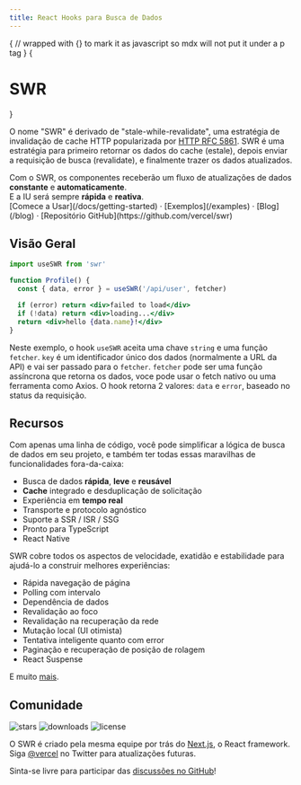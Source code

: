 ```yaml
---
title: React Hooks para Busca de Dados
---
```



<style jsx global>{`
body {
  background-image: radial-gradient(#ddd 1px, transparent 0),
    radial-gradient(#ddd 1px, transparent 0);
  background-position: 0 0, 25px 25px;
  background-size: 50px 50px;
}
.dark body {
  background-image: radial-gradient(#333 1px, transparent 0),
    radial-gradient(#333 1px, transparent 0);
}
`}</style>

{
// wrapped with {} to mark it as javascript so mdx will not put it under a p tag
}
{<h1 className="text-center font-extrabold md:text-5xl mt-8">SWR</h1>}

<Bleed full><Features/></Bleed>

O nome "SWR" é derivado de "stale-while-revalidate", uma estratégia de invalidação de cache HTTP popularizada por 
[HTTP RFC 5861](https://tools.ietf.org/html/rfc5861). SWR é uma estratégia para primeiro retornar os dados do cache 
(estale), depois enviar a requisição de busca (revalidate), e finalmente trazer os dados atualizados.

<Callout emoji="✅">
  Com o SWR, os componentes receberão um fluxo de atualizações de dados <strong>constante</strong> e 
  <strong>automaticamente</strong>.<br/>E a IU será sempre <strong>rápida</strong> e <strong>reativa</strong>.
</Callout>

<div className="mt-16 mb-20 text-center">
  [Comece a Usar](/docs/getting-started) · [Exemplos](/examples) · [Blog](/blog) · [Repositório GitHub](https://github.com/vercel/swr)
</div>

## Visão Geral

```jsx
import useSWR from 'swr'

function Profile() {
  const { data, error } = useSWR('/api/user', fetcher)

  if (error) return <div>failed to load</div>
  if (!data) return <div>loading...</div>
  return <div>hello {data.name}!</div>
}
```

Neste exemplo, o hook `useSWR` aceita uma chave `string` e uma função `fetcher`. `key` é um identificador único dos 
dados (normalmente a URL da API) e vai ser passado para o `fetcher`. `fetcher` pode ser uma função assíncrona que 
retorna os dados, voce pode usar o fetch nativo ou uma ferramenta como Axios. O hook retorna 2 valores: 
`data` e `error`, baseado no status da requisição.

## Recursos

Com apenas uma linha de código, você pode simplificar a lógica de busca de dados em seu projeto, 
e também ter todas essas maravilhas de funcionalidades fora-da-caixa:

- Busca de dados **rápida**, **leve** e **reusável**
- **Cache** integrado e desduplicação de solicitação
- Experiência em **tempo real**
- Transporte e protocolo agnóstico
- Suporte a SSR / ISR / SSG
- Pronto para TypeScript
- React Native

SWR cobre todos os aspectos de velocidade, exatidão e estabilidade para ajudá-lo a construir melhores experiências:

- Rápida navegação de página
- Polling com intervalo
- Dependência de dados
- Revalidação ao foco
- Revalidação na recuperação da rede
- Mutação local (UI otimista)
- Tentativa inteligente quanto com error
- Paginação e recuperação de posição de rolagem
- React Suspense

E muito [mais](/docs/getting-started).

## Comunidade

<p className="flex h-6">
  <img alt="stars" src="https://badgen.net/github/stars/vercel/swr" className="inline-block mr-2"/>
  <img alt="downloads" src="https://badgen.net/npm/dt/swr" className="inline-block mr-2"/>
  <img alt="license" src="https://badgen.net/npm/license/swr" className="inline-block mr-2"/>
</p>

O SWR é criado pela mesma equipe por trás do [Next.js](https://nextjs.org), o React framework.  
Siga [@vercel](https://twitter.com/vercel) no Twitter para atualizações futuras.


Sinta-se livre para participar das [discussões no GitHub](https://github.com/vercel/swr/discussions)!
